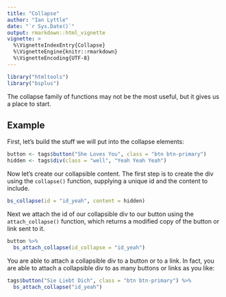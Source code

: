 ```yaml
---
title: "Collapse"
author: "Ian Lyttle"
date: "`r Sys.Date()`"
output: rmarkdown::html_vignette
vignette: >
  %\VignetteIndexEntry{Collapse}
  %\VignetteEngine{knitr::rmarkdown}
  %\VignetteEncoding{UTF-8}
---
```


```r
library("htmltools")
library("bsplus")
```

The collapse family of functions may not be the most useful, but it gives us a place to start. 


## Example

First, let's build the stuff we will put into the collapse elements:

```r
button <- tags$button("She Loves You", class = "btn btn-primary")
hidden <- tags$div(class = "well", "Yeah Yeah Yeah")
```

Now let's create our collapsible content. The first step is to create the div using the `collapse()` function, supplying a unique id and the content to include.

```r
bs_collapse(id = "id_yeah", content = hidden)
```

Next we attach the id of our collapsible div to our button using the `attach_collapse()` function, which returns a modified copy of the button or link sent to it.

```r
button %>%
  bs_attach_collapse(id_collapse = "id_yeah")
```

You are able to attach a collapsible div to a button or to a link. In fact, you are able to attach a collapsible div to as many buttons or links as you like:

```r
tags$button("Sie Liebt Dich", class = "btn btn-primary") %>%
  bs_attach_collapse("id_yeah")
```
